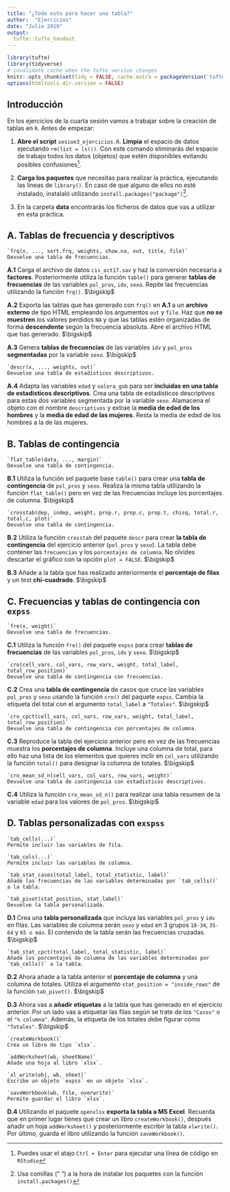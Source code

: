 ```yaml
---
title: "¿Todo esto para hacer una tabla?"
author:  "Ejercicios"
date: "Julio 2019"
output:
  tufte::tufte_handout
---
```


```r
library(tufte)
library(tidyverse)
# invalidate cache when the tufte version changes
knitr::opts_chunk$set(tidy = FALSE, cache.extra = packageVersion('tufte'))
options(htmltools.dir.version = FALSE)
```


## Introducción

En los ejercicios de la cuarta sesión vamos a trabajar sobre la creación de tablas en `R`. Antes de empezar:

1. **Abre el script** `sesion3_ejercicios.R`. **Limpia** el espacio de datos ejecutando `rm(list = ls())`. Con este comando eliminarás del espacio de trabajo todos los datos (objetos) que estén disponibles evitando posibles confusiones^[Puedes usar el atajo `Ctrl + Enter` para ejecutar una línea de código en `RStudio`].   


2. **Carga los paquetes** que necesitas para realizar la práctica, ejecutando las líneas de `library()`. En caso de que alguno de ellos no esté instalado, instalaló utilizando `install.packages("package")`^[Usa comillas (" ") a la hora de instalar los paquetes con la función `install.packages()`]. 

3. En la carpeta **data** encontrarás los ficheros de datos que vas a utilizar en esta práctica.

## A. Tablas de frecuencia y descriptivos

```marginfigure
`frq(x, ..., sort.frq, weights, show.na, out, title, file)`
Devuelve una tabla de frecuencias.
```

**A.1** Carga el archivo de datos `cis_oct17.sav` y haz la conversión necesaria a **factores**. Posteriormente utiliza la función `table()` para generar **tablas de frecuencias** de las variables `pol_pros`, `idv`, `sexo`. Repite las frecuencias utilizando la función `frq()`.
$\bigskip$ 

**A.2** Exporta las tablas que has generado con `frq()` en **A.1** a un **archivo externo** de tipo HTML empleando los argumentos `out` y `file`. Haz que **no se muestren** los valores perdidos `NA` y que las tablas estén organizadas de forma **descendente** según la frecuencia absoluta. Abre el archivo HTML que has generado.
$\bigskip$ 

**A.3** Genera **tablas de frecuencias** de las variables `idv` y `pol_pros` **segmentadas** por la variable `sexo`.
$\bigskip$ 

```marginfigure
`descr(x, ..., weights, out)`
Devuelve una tabla de estadísticos descriptivos.
```

**A.4** Adapta las variables `edad` y `valora_gob` para ser **incluidas en una tabla de estadísticos descriptivos**. Crea una tabla de estadísticos descriptivos para estas dos variables segmentada por la variable `sexo`. Alamacena el objeto con el nombre `descriptivos` y extrae la **media de edad de los hombres** y la **media de edad de las mujeres**. Resta la media de edad de los hombres a la de las mujeres.


## B. Tablas de contingencia

```marginfigure
`flat_table(data, ..., margin)`
Devuelve una tabla de contingencia.
```

**B.1** Utiliza la función sel paquete base `table()` para crear una **tabla de contingencia** de `pol_pros` y `sexo`. Realiza la misma tabla utilizando la función `flat_table()` pero en vez de las frecuencias incluye los porcentajes de columna.
$\bigskip$ 

```marginfigure
`crosstab(dep, indep, weight, prop.r, prop.c, prop.t, chisq, total.r, total.c, plot)`
Devuelve una tabla de contingencia.
```

**B.2** Utiliza la función `crosstab` del paquete `descr` para crear **la tabla de contingencia** del ejercicio anterior (`pol_pros` y `sexo`). La tabla debe contener las `frecuencias` y los `porcentajes de columna`. No olvides descartar el gráfico con la opción `plot = FALSE`.
$\bigskip$ 

**B.3** Añade a la tabla que has realizado anteriormente el **porcentaje de filas** y un test **chi-cuadrado**.
$\bigskip$ 

## C. Frecuencias y tablas de contingencia con `expss` 

```marginfigure
`fre(x, weight)`
Devuelve una tabla de frecuencias.
```

**C.1** Utiliza la función `fre()` del paquete `expss` para crear **tablas de frecuencias** de las variables `pol_pros`, `idv` y `sexo`.
$\bigskip$ 

```marginfigure
`cro(cell_vars, col_vars, row_vars, weight, total_label, total_row_position)`
Devuelve una tabla de contingencia con frecuencias.
```

**C.2** Crea una **tabla de contingencia** de casos que cruce las variables `pol_pros` y `sexo` usando la función `cro()` del paquete `expss`. Cambia la etiqueta del total con el argumento `total_label` a `"Totales"`.
$\bigskip$ 

```marginfigure
`cro_cpct(cell_vars, col_vars, row_vars, weight, total_label, total_row_position)`
Devuelve una tabla de contingencia con porcentajes de columna.
```

**C.3** Reproduce la tabla del ejercicio anterior pero en vez de las frecuencias muestra los **porcentajes de columna**. Incluye una columna de total, para ello haz una lista de los elementos que quieres inclir en `col_vars` utilizando la función `total()` para designar la columna de totales.
$\bigskip$ 

```marginfigure
`cro_mean_sd_n(cell_vars, col_vars, row_vars, weight)`
Devuelve una tabla de contingencia con estadísticos descriptivos.
```

**C.4** Utiliza la función `cro_mean_sd_n()` para realizar una tabla resumen de la variable `edad` para los valores de `pol_pros`.
$\bigskip$ 

## D. Tablas personalizadas con `exspss`

```marginfigure
`tab_cells(...)`
Permite incluir las variables de fila.
```

```marginfigure
`tab_cols(...)`
Permite incluir las variables de columna.
```

```marginfigure
`tab_stat_cases(total_label, total_statistic, label)`
Añade las frecuencias de las variables determinadas por `tab_cells()` a la tabla.
```

```marginfigure
`tab_pivot(stat_position, stat_label)`
Devuelve la tabla personalizada.
```

**D.1** Crea una **tabla personalizada** que incluya las variables `pol_pros` y `idv` en filas. Las variables de columna serán `sexo` y `edad` en 3 grupos `18-34`, `35-64` y `65 o más`. El contenido de la tabla serán las frecuencias cruzadas.
$\bigskip$ 

```marginfigure
`tab_stat_cpct(total_label, total_statistic, label)`
Añade los porcentajes de columna de las variables determinadas por `tab_cells()` a la tabla.
```

**D.2** Ahora añade a la tabla anterior el **porcentaje de columna** y una columna de totales. Utiliza el argumento `stat_position = "inside_rows"` de la función `tab_pivot()`. 
$\bigskip$ 

**D.3** Ahora vas a **añadir etiquetas** a la tabla que has generado en el ejercicio anterior. Por un lado vas a etiquetar las filas según se trate de los `"Casos"` o el `"% columna"`. Además, la etiqueta de los totales debe figurar como `"Totales"`.
$\bigskip$ 

```marginfigure
`createWorkbook()`
Crea un libro de tipo `xlsx`.
```

```marginfigure
`addWorksheet(wb, sheetName)`
Añade una hoja al libro `xlsx`.
```

```marginfigure
`xl_write(obj, wb, sheet)`
Escribe un objeto `expss` en un objeto `xlsx`.
```

```marginfigure
`saveWorkbook(wb, file, overwrite)`   
Permite guardar el libro `xlsx`.
```

**D.4** Utilizando el paquete `openxlsx` **exporta la tabla a MS Excel**. Recuerda que en primer lugar tienes que crear un libro `createWorkbook()`, después añadir un hoja `addWorksheet()` y posteriormente escribir la tabla `xlwrite()`. Por último, guarda el libro utilizando la función `saveWorkbook()`.


    